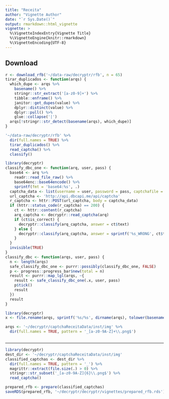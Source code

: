 ```yaml
---
title: "Receita"
author: "Vignette Author"
date: "`r Sys.Date()`"
output: rmarkdown::html_vignette
vignette: >
  %\VignetteIndexEntry{Vignette Title}
  %\VignetteEngine{knitr::rmarkdown}
  %\VignetteEncoding{UTF-8}
---
```


## Download

```r
r <- download_rfb('~/data-raw/decryptr/rfb', n = 65)
tirar_duplicados <- function(arqs) {
  which_dupe <- arqs %>% 
    basename() %>% 
    stringr::str_extract('[a-z0-9]+') %>% 
    tibble::enframe() %>% 
    janitor::get_dupes(value) %>% 
    dplyr::distinct(value) %>% 
    dplyr::pull() %>% 
    glue::collapse('|')
  arqs[!stringr::str_detect(basename(arqs), which_dupe)]
}

'~/data-raw/decryptr/rfb' %>% 
  dir(full.names = TRUE) %>% 
  tirar_duplicados() %>% 
  read_captcha() %>% 
  classify()
```


```r
library(decryptr)
classify_dbc_one <- function(arq, user, pass) {
  base64 <- arq %>% 
    readr::read_file_raw() %>% 
    base64enc::base64encode() %>% 
    sprintf(fmt = 'base64:%s', .)
  captcha_data <- list(username = user, password = pass, captchafile = base64)
  url_captcha <- 'http://api.dbcapi.me/api/captcha'
  r_captcha <- httr::POST(url_captcha, body = captcha_data)
  if (httr::status_code(r_captcha) == 200) {
    ct <- httr::content(r_captcha)
    arq_captcha <- decryptr::read_captcha(arq)
    if (ct$is_correct) {
      decryptr::classify(arq_captcha, answer = ct$text)
    } else {
      decryptr::classify(arq_captcha, answer = sprintf('%s_WRONG', ct$text))
    }
  }
  invisible(TRUE)
}
classify_dbc <- function(arqs, user, pass) {
  n <- length(arqs)
  safe_classify_dbc_one <- purrr::possibly(classify_dbc_one, FALSE)
  p <- progress::progress_bar$new(total = n)
  result <- purrr::map_lgl(arqs, ~{
    result <- safe_classify_dbc_one(.x, user, pass)
    p$tick()
    result
  })
  result
}
```

```r
library(decryptr)
x <- file.rename(arqs, sprintf('%s/%s', dirname(arqs), tolower(basename(arqs))))

arqs <- '~/decryptr/captchaReceitaData/inst/img' %>% 
  dir(full.names = TRUE, pattern = '_[a-z0-9A-Z]+\\.png$')



```

----------------------------------------------------------------------

```r
library(decryptr)
dest_dir <- '~/decryptr/captchaReceitaData/inst/img'
classified_captchas <- dest_dir %>% 
  dir(full.names = TRUE, pattern = '_') %>% 
  magrittr::extract(file.size(.) > 0) %>% 
  stringr::str_subset('_[a-z0-9A-Z]{6}\\.png$') %>% 
  read_captcha()

prepared_rfb <- prepare(classified_captchas)
saveRDS(prepared_rfb, '~/decryptr/decryptr/vignettes/prepared_rfb.rds')
```





